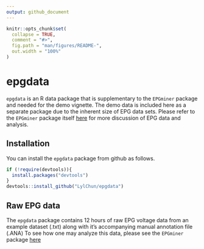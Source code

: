 ```yaml
---
output: github_document
---
```


<!-- README.md is generated from README.Rmd. Please edit that file -->

```r
knitr::opts_chunk$set(
  collapse = TRUE,
  comment = "#>",
  fig.path = "man/figures/README-",
  out.width = "100%"
)
```

# epgdata

<!-- badges: start -->
<!-- badges: end -->

`epgdata` is an R data package that is supplementary to the `EPGminer` package and needed for the demo vignette. The demo data is included here as a separate package due to the inherent size of EPG data sets. Please refer to the `EPGminer` package itself [here](https://github.com/LylChun/EPGminer) for more discussion of EPG data and analysis.

## Installation

You can install the `epgdata` package from github as follows.

```r
if (!require(devtools)){
  install.packages("devtools")
}
devtools::install_github("LylChun/epgdata")
```

## Raw EPG data
The `epgdata` package contains 12 hours of raw EPG voltage data from an example dataset (.txt) along with it's accompanying manual annotation file (.ANA) To see how one may analyze this data, please see the `EPGminer` package [here](https://github.com/LylChun/EPGminer) 
